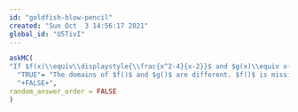 ```yaml
---
id: "goldfish-blow-pencil"
created: "Sun Oct  3 14:56:17 2021"
global_id: "U5TivI"
---
```


```r
askMC(
"If $f(x)\\equiv\\displaystyle{\\frac{x^2-4}{x-2}}$ and $g(x)\\equiv x+2$, then we can say the functions $f()$ and $g()$ are equal.",
  "TRUE"= "The domains of $f()$ and $g()$ are different. $f()$ is missing the single value 2 from its input, while the domain of $g()$ is the entire number line.",
  "+FALSE+",
random_answer_order = FALSE
)
```


